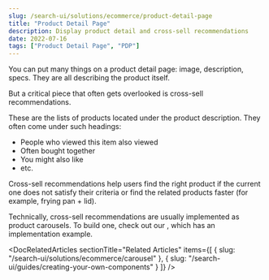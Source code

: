 ```yaml
---
slug: /search-ui/solutions/ecommerce/product-detail-page
title: "Product Detail Page"
description: Display product detail and cross-sell recommendations
date: 2022-07-16
tags: ["Product Detail Page", "PDP"]
---
```


<DocImage
  url="images/ecommerce/product-detail-page/product-detail-page.png"
  alt="Product detail page"
/>

You can put many things on a product detail page: image, description, specs. They are all describing the product itself.

But a critical piece that often gets overlooked is cross-sell recommendations.

<DocImage
  url="images/ecommerce/product-detail-page/cross-sell-recommendations.png"
  alt="Cross-sell recommendations"
/>

These are the lists of products located under the product description. They often come under such headings:

- People who viewed this item also viewed
- Often bought together
- You might also like
- etc.

Cross-sell recommendations help users find the right product if the current one does not satisfy their criteria or find the related products faster (for example, frying pan + lid).

Technically, cross-sell recommendations are usually implemented as product carousels. To build one, check out our <DocLink slug="/search-ui/solutions/ecommerce/carousel" text="Product carousel guide" />, which has an implementation example.

<DocRelatedArticles
  sectionTitle="Related Articles"
  items={[
    {
      slug: "/search-ui/solutions/ecommerce/carousel"
    },
    {
      slug: "/search-ui/guides/creating-your-own-components"
    }
  ]}
/>
